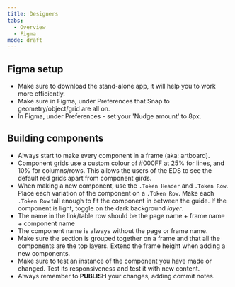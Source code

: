 ```yaml
---
title: Designers
tabs: 
  - Overview
  - Figma
mode: draft
---
```



## Figma setup 

* Make sure to download the stand-alone app, it will help you to work more efficiently. 
* Make sure in Figma, under Preferences that Snap to geometry/object/grid are all on. 
* In Figma, under Preferences - set your 'Nudge amount' to 8px. 


## Building components

* Always start to make every component in a frame (aka: artboard). 
* Component grids use a custom colour of #000FF at 25% for lines, and 10% for columns/rows. This allows the users of the EDS to see the default red grids apart from component girds. 
* When making a new component, use the `.Token Header` and `.Token Row`. Place each variation of the component on a `.Token Row`. Make each `.Token Row` tall enough to fit the component in between the guide. If the component is light, toggle on the dark background *layer*. 
* The name in the link/table row should be the page name + frame name + component name
* The component name is always without the page or frame name. 
* Make sure the section is grouped together on a frame and that all the components are the top layers. Extend the frame height when adding a new components. 
* Make sure to test an instance of the component you have made or changed. Test its responsiveness and test it with new content. 
* Always remember to **PUBLISH** your changes, adding commit notes.
